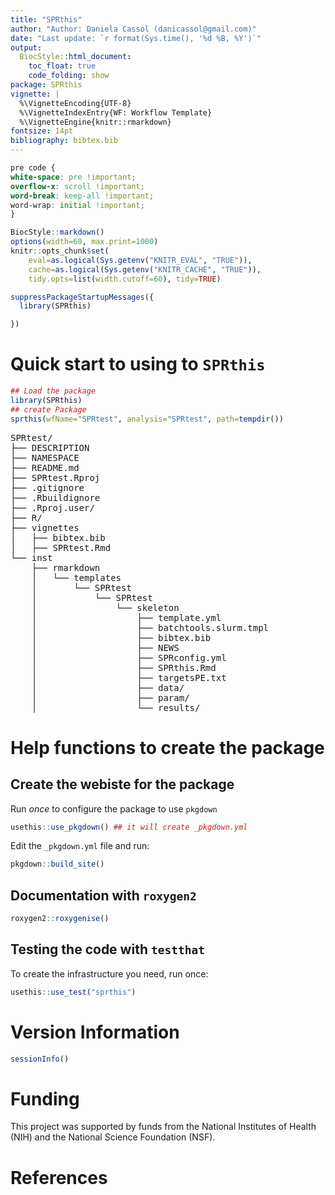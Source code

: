 ```yaml
---
title: "SPRthis" 
author: "Author: Daniela Cassol (danicassol@gmail.com)"
date: "Last update: `r format(Sys.time(), '%d %B, %Y')`" 
output:
  BiocStyle::html_document:
    toc_float: true
    code_folding: show
package: SPRthis
vignette: |
  %\VignetteEncoding{UTF-8}
  %\VignetteIndexEntry{WF: Workflow Template}
  %\VignetteEngine{knitr::rmarkdown}
fontsize: 14pt
bibliography: bibtex.bib
---
```


```css
pre code {
white-space: pre !important;
overflow-x: scroll !important;
word-break: keep-all !important;
word-wrap: initial !important;
}
```

<!--
- Compile from command-line
Rscript -e "rmarkdown::render('SPRthis.Rmd', c('BiocStyle::html_document'), clean=F); knitr::knit('SPRthis.Rmd', tangle=TRUE)"; Rscript -e "rmarkdown::render('SPRthis.Rmd', c('BiocStyle::pdf_document'))"
-->

```r
BiocStyle::markdown()
options(width=60, max.print=1000)
knitr::opts_chunk$set(
    eval=as.logical(Sys.getenv("KNITR_EVAL", "TRUE")),
    cache=as.logical(Sys.getenv("KNITR_CACHE", "TRUE")), 
    tidy.opts=list(width.cutoff=60), tidy=TRUE)
```

```r
suppressPackageStartupMessages({
  library(SPRthis)

})
```

# Quick start to using to `SPRthis`

```r
## Load the package
library(SPRthis)
## create Package
sprthis(wfName="SPRtest", analysis="SPRtest", path=tempdir())
```

<pre>
SPRtest/  
├── DESCRIPTION 
├── NAMESPACE 
├── README.md 
├── SPRtest.Rproj 
├── .gitignore
├── .Rbuildignore
├── .Rproj.user/  
├── R/
├── vignettes 
│   ├── bibtex.bib
│   ├── SPRtest.Rmd  
└── inst 
    ├── rmarkdown 
    │   └── templates
    │       └── SPRtest
    │           └── SPRtest
    │               └── skeleton
    │                   ├── template.yml
    │                   ├── batchtools.slurm.tmpl                  
    │                   ├── bibtex.bib 
    │                   ├── NEWS
    │                   ├── SPRconfig.yml
    │                   ├── SPRthis.Rmd 
    │                   ├── targetsPE.txt 
    │                   ├── data/
    │                   ├── param/
    │                   └── results/
</pre>

# Help functions to create the package

## Create the webiste for the package

Run *once* to configure the package to use `pkgdown`

```r
usethis::use_pkgdown() ## it will create _pkgdown.yml
```

Edit the `_pkgdown.yml` file and run:

```r
pkgdown::build_site() 
```

## Documentation with `roxygen2`

```r
roxygen2::roxygenise()
```

## Testing the code with `testthat`

To create the infrastructure you need, run once:

```r
usethis::use_test("sprthis")
```

# Version Information

```r
sessionInfo()
```

# Funding

This project was supported by funds from the National Institutes of
Health (NIH) and the National Science Foundation (NSF).

# References

